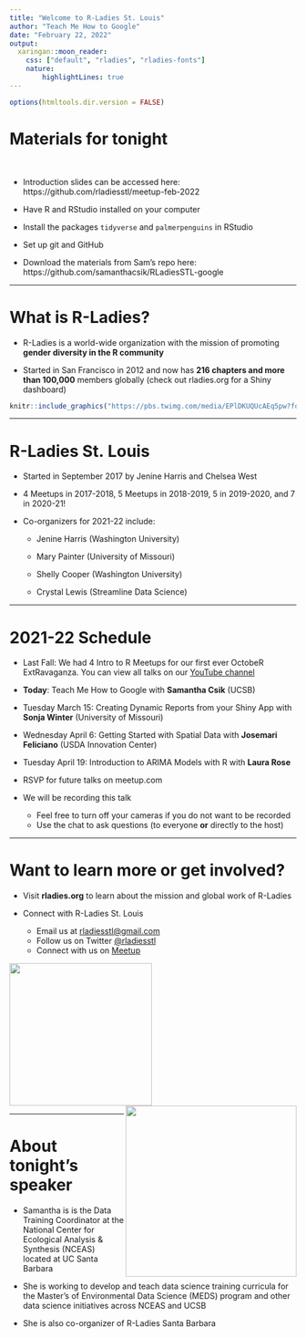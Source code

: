 ---
title: "Welcome to R-Ladies St. Louis"
author: "Teach Me How to Google"
date: "February 22, 2022"
output:
  xaringan::moon_reader:
    css: ["default", "rladies", "rladies-fonts"]
    nature: 
        highlightLines: true
---

```{r setup, include=FALSE}
options(htmltools.dir.version = FALSE)
```

# Materials for tonight 

<br>

- Introduction slides can be accessed here: https://github.com/rladiesstl/meetup-feb-2022

- Have R and RStudio installed on your computer

- Install the packages `tidyverse` and `palmerpenguins` in RStudio

- Set up git and GitHub

- Download the materials from Sam's repo here: https://github.com/samanthacsik/RLadiesSTL-google

---

# What is R-Ladies?

- R-Ladies is a world-wide organization with the mission of promoting **gender diversity in the R community**  

- Started in San Francisco in 2012 and now has **216 chapters and more than 100,000** members globally (check out rladies.org for a Shiny dashboard)

```{r, echo=FALSE, fig.align="center", out.width='70%'}
knitr::include_graphics("https://pbs.twimg.com/media/EPlDKUQUcAEq5pw?format=jpg&name=small")

```

---

# R-Ladies St. Louis 

* Started in September 2017 by Jenine Harris and Chelsea West 

* 4 Meetups in 2017-2018, 5 Meetups in 2018-2019, 5 in 2019-2020, and 7 in 2020-21!

* Co-organizers for 2021-22 include:

  - Jenine Harris (Washington University)  
    
  - Mary Painter (University of Missouri)  
    
  - Shelly Cooper (Washington University)  
    
  - Crystal Lewis (Streamline Data Science)
  
---
  
# 2021-22 Schedule

  - Last Fall: We had 4 Intro to R Meetups for our first ever OctobeR ExtRavaganza. You can view all talks on our [YouTube channel](https://www.youtube.com/channel/UCQ7DcXWJm3es06U7lGmBDkw)
  
  - **Today**: Teach Me How to Google with **Samantha Csik** (UCSB)
  
  - Tuesday March 15: Creating Dynamic Reports from your Shiny App with **Sonja Winter** (University of Missouri)
  
  - Wednesday April 6: Getting Started with Spatial Data with **Josemari Feliciano** (USDA Innovation Center)
  
  - Tuesday April 19: Introduction to ARIMA Models with R with **Laura Rose**
    
* RSVP for future talks on meetup.com

* We will be recording this talk
  
    - Feel free to turn off your cameras if you do not want to be recorded
    - Use the chat to ask questions (to everyone **or** directly to the host)

---

# Want to learn more or get involved?

- Visit **rladies.org** to learn about the mission and global work of R-Ladies 

- Connect with R-Ladies St. Louis 
    + Email us at <a href = "mailto:rladiesstl@gmail.com">rladiesstl@gmail.com</a> 
    + Follow us on Twitter <a href="https://twitter.com/RLadiesSTL">@rladiesstl</a>
    + Connect with us on <a href="https://www.meetup.com/R-Ladies-St-Louis/">Meetup</a>
    
<img src = "https://github.com/rladies/starter-kit/blob/master/logo/R-LadiesGlobal_RBG_online_LogoOnly.png?raw=true" width = 250/><img src = "https://media.giphy.com/media/3o7abBphHJngINCHio/giphy.gif" width = "300" align = "right"/>

---

# About tonight's speaker

- Samantha is is the Data Training Coordinator at the National Center for Ecological Analysis & Synthesis (NCEAS) located at UC Santa Barbara

- She is working to develop and teach data science training curricula for the Master’s of Environmental Data Science (MEDS) program and other data science initiatives across NCEAS and UCSB

- She is also co-organizer of R-Ladies Santa Barbara



